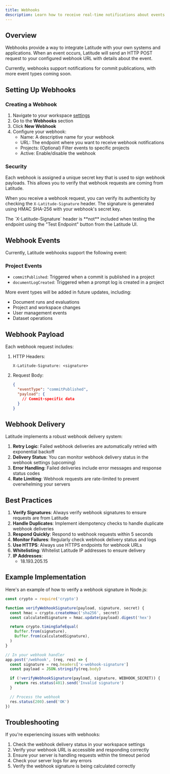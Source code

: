 ```yaml
---
title: Webhooks
description: Learn how to receive real-time notifications about events that occur in your Latitude workspace.
---
```


## Overview

Webhooks provide a way to integrate Latitude with your own systems and applications.
When an event occurs, Latitude will send an HTTP POST request to your configured webhook URL with details about the event.

Currently, webhooks support notifications for commit publications, with more event types coming soon.

## Setting Up Webhooks

### Creating a Webhook

1. Navigate to your workspace [settings](https://app.latitude.so/settings)
2. Go to the **Webhooks** section
3. Click **New Webhook**
4. Configure your webhook:
   - Name: A descriptive name for your webhook
   - URL: The endpoint where you want to receive webhook notifications
   - Projects: (Optional) Filter events to specific projects
   - Active: Enable/disable the webhook

### Security

Each webhook is assigned a unique secret key that is used to sign webhook payloads. This allows you to verify that webhook requests are coming from Latitude.

When you receive a webhook request, you can verify its authenticity by checking the `X-Latitude-Signature` header. The signature is generated using HMAC SHA-256 with your webhook's secret key.

<Note>
  The `X-Latitude-Signature` header is **not** included when testing the
  endpoint using the "Test Endpoint" button from the Latitude UI.
</Note>

## Webhook Events

Currently, Latitude webhooks support the following event:

### Project Events

- `commitPublished`: Triggered when a commit is published in a project
- `documentLogCreated`: Triggered when a prompt log is created in a project

More event types will be added in future updates, including:

- Document runs and evaluations
- Project and workspace changes
- User management events
- Dataset operations

## Webhook Payload

Each webhook request includes:

1. HTTP Headers:

   ```
   X-Latitude-Signature: <signature>
   ```

2. Request Body:
   ```json
   {
     "eventType": "commitPublished",
     "payload": {
       // Commit-specific data
     }
   }
   ```

## Webhook Delivery

Latitude implements a robust webhook delivery system:

1. **Retry Logic**: Failed webhook deliveries are automatically retried with exponential backoff
2. **Delivery Status**: You can monitor webhook delivery status in the webhook settings (upcoming)
3. **Error Handling**: Failed deliveries include error messages and response status codes
4. **Rate Limiting**: Webhook requests are rate-limited to prevent overwhelming your servers

## Best Practices

1. **Verify Signatures**: Always verify webhook signatures to ensure requests are from Latitude
2. **Handle Duplicates**: Implement idempotency checks to handle duplicate webhook deliveries
3. **Respond Quickly**: Respond to webhook requests within 5 seconds
4. **Monitor Failures**: Regularly check webhook delivery status and logs
5. **Use HTTPS**: Always use HTTPS endpoints for webhook URLs
6. **Whitelisting**: Whitelist Latitude IP addresses to ensure delivery
7. **IP Addresses**:
   - 18.193.205.15

## Example Implementation

Here's an example of how to verify a webhook signature in Node.js:

```javascript
const crypto = require('crypto')

function verifyWebhookSignature(payload, signature, secret) {
  const hmac = crypto.createHmac('sha256', secret)
  const calculatedSignature = hmac.update(payload).digest('hex')

  return crypto.timingSafeEqual(
    Buffer.from(signature),
    Buffer.from(calculatedSignature),
  )
}

// In your webhook handler
app.post('/webhook', (req, res) => {
  const signature = req.headers['x-webhook-signature']
  const payload = JSON.stringify(req.body)

  if (!verifyWebhookSignature(payload, signature, WEBHOOK_SECRET)) {
    return res.status(401).send('Invalid signature')
  }

  // Process the webhook
  res.status(200).send('OK')
})
```

## Troubleshooting

If you're experiencing issues with webhooks:

1. Check the webhook delivery status in your workspace settings
2. Verify your webhook URL is accessible and responding correctly
3. Ensure your server is handling requests within the timeout period
4. Check your server logs for any errors
5. Verify the webhook signature is being calculated correctly
